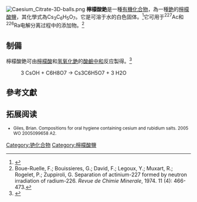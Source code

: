 {{chembox
|   Name = 檸檬酸銫 
|   ImageFile = Caesium Citrate Structural Formulae.png
|   ImageSize = 225px 
|   ImageName = 檸檬酸銫
| Section1 = {{Chembox Identifiers
| InChI = 1/C6H8O7.3Cs/c7-3(8)1-6(13,5(11)12)2-4(9)10;;;/h13H,1-2H2,(H,7,8)(H,9,10)(H,11,12);;;/q;3*+1/p-3
| SMILES = [Cs+].[Cs+].[Cs+].O=C([O-])CC(O)(C([O-])=O)CC(=O)[O-]
| StdInChI = 1S/C6H8O7.3Cs/c7-3(8)1-6(13,5(11)12)2-4(9)10;;;/h13H,1-2H2,(H,7,8)(H,9,10)(H,11,12);;;/q;3*+1/p-3
| CASNo = 909726-49-4
| CASNo_Ref = {{cascite|correct|CAS}}
  }}
| Section2 = {{Chembox Properties
|   Formula = Cs<sub>3</sub>C<sub>6</sub>H<sub>5</sub>O<sub>7</sub>
|   MolarMass = 587.816 g mol<sup>−1</sup> 
|   Appearance = 白色到無色粉末<ref name=merck>{{Merck|111037|Name=|Datum=18. Januar 2011}}</ref>
|   MeltingPt = 105 °C (分解)
  }}
| Section8 = {{Chembox Related
|   OtherCations = [[檸檬酸鋰|檸檬酸鋰]]、[[檸檬酸鈉|檸檬酸鈉]]、[[檸檬酸鉀|檸檬酸鉀]]、[[檸檬酸銣|檸檬酸銣]]
|   OtherAnions = 
 }}
}}[[File:Caesium_Citrate-3D-balls.png|thumb]]
'''檸檬酸銫'''是一種[[有機化合物|有機化合物]]，為一種[[銫|銫]]的[[檸檬酸鹽|檸檬酸鹽]]，其化學式為Cs<sub>3</sub>C<sub>6</sub>H<sub>5</sub>O<sub>7</sub>。它是可溶于水的白色固体。<ref>{{cite book | last=Schweitzer | first=G.K. | last2=Pesterfield | first2=L.L. | title=The Aqueous Chemistry of the Elements | publisher=Oxford University Press | year=2010 | isbn=978-0-19-974219-6 | url=https://books.google.com/books?id=-TNhhlGcCzwC&pg=PA120 | access-date=2021-10-29 | page=120 | archive-date=2021-10-29 | archive-url=https://web.archive.org/web/20211029071721/https://books.google.com/books?id=-TNhhlGcCzwC&pg=PA120 | dead-url=no }}</ref>它可用于<sup>227</sup>Ac和<sup>226</sup>Ra电解分离过程中的添加物。<ref>Boue-Ruelle, F.; Bouissieres, G.; David, F.; Legoux, Y.; Muxart, R.; Rogelet, P.; Zuppiroli, G. Separation of actinium-​227 formed by neutron irradiation of radium-​226. ''Revue de Chimie Minerale'', 1974. 11 (4): 466-473.</ref>

== 制備 ==
檸檬酸銫可由[[檸檬酸|檸檬酸]]和[[氢氧化銫|氢氧化銫]]的[[酸鹼中和|酸鹼中和]]反应製得。<ref>{{cite journal|journal=Inorganic Chemistry|volume=58|issue=2|language=en|issn=0020-1669|date=2019-01-22|pages=1012–1015|doi=10.1021/acs.inorgchem.8b03139|url=https://pubs.acs.org/doi/10.1021/acs.inorgchem.8b03139|title=Hexaniobate Cluster Anion Monolayers on Gold Nanoparticles: A New Structural Role for Alkali Metal Countercations|accessdate=2021-10-29|author=Shelly Sharet Leiser, Libi Polin, Gal Gan-Or, Manoj Raula, Ira A. Weinstock|archive-date=2020-11-09|archive-url=https://web.archive.org/web/20201109022859/https://pubs.acs.org/doi/10.1021/acs.inorgchem.8b03139|dead-url=no}}</ref>
: <chem>3 CsOH + C6H8O7 -> Cs3C6H5O7 + 3 H2O</chem>

== 參考文獻 ==
{{reflist}}

== 拓展阅读==
<small>
* Giles, Brian. Compositions for oral hygiene containing cesium and rubidium salts. 2005 WO 2005099658 A2.
</small>
{{銫化合物}}

{{有機化合物小作品}}

[[Category:铯化合物|Category:铯化合物]]
[[Category:檸檬酸鹽|Category:檸檬酸鹽]]